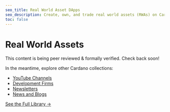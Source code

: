 ```yaml
---
seo_title: Real World Asset DApps
seo_description: Create, own, and trade real world assets (RWAs) on Cardano. Leverage DApps for seamless asset tokenization, trading, and management.
toc: false
---
```


# Real World Assets

This content is being peer reviewed & formally verified. Check back soon!

In the meantime, explore other Cardano collections:

- [YouTube Channels](/community/youtube)
- [Development Firms](/development/dev_teams)
- [Newsletters](/community/newsletters)
- [News and Blogs](/community/news_and_blogs)

[See the Full Library →](/all_pages)
